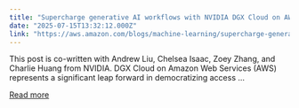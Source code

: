 ```yaml
---
title: "Supercharge generative AI workflows with NVIDIA DGX Cloud on AWS and Amazon Bedrock Custom Model Import"
date: "2025-07-15T13:32:12.000Z"
link: "https://aws.amazon.com/blogs/machine-learning/supercharge-generative-ai-workflows-with-nvidia-dgx-cloud-on-aws-and-amazon-bedrock-custom-model-import/"
---
```


This post is co-written with Andrew Liu, Chelsea Isaac, Zoey Zhang, and Charlie Huang from NVIDIA. DGX Cloud on Amazon Web Services (AWS) represents a significant leap forward in democratizing access ...

[Read more](https://aws.amazon.com/blogs/machine-learning/supercharge-generative-ai-workflows-with-nvidia-dgx-cloud-on-aws-and-amazon-bedrock-custom-model-import/)
